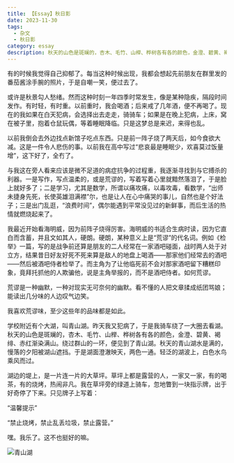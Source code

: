 ```yaml
---
title: 【Essay】秋日影
date: 2023-11-30 
tags:
  - 杂文
  - 秋日影
category: essay
description: 秋天的山色是斑斓的，杏木、毛竹、山榉、桦树各有各的颜色，金澄、碧黄、褐绯、赤红渐染满山。绕过群山的一环，便见到了青山湖。秋天的青山湖水是满的，慢落的夕阳被湖山遮挡。于是湖面澄澈映天，两色一通。轻泛的湖波上，白色水鸟乘风而过。
---
```


有的时候我觉得自己抑郁了。每当这种时候出现，我都会想起先前朋友在群里发的番茄酱涂手腕的照片，于是自嘲一笑，便过去了。

或许是秋景勾人愁绪。然而这种时刻一年四季时常发生，像是某种隐疾，隔段时间发作。有时轻，有时重。以前重时，我会喝酒；后来戒了几年酒，便不再喝了。现在的我如果在白天犯病，会选择出去走走，骑骑车；如果是在晚上犯病，上床，窝在被子里，抱着仓鼠玩偶，等着睡眠降临。只是这梦总是来迟，来得也乱。

以前我倒会去外边找点新馆子吃点东西。只是前一阵子烧了两天后，如今食欲大减。这是一件令人悲伤的事。以前我在高中写过“悲哀最是睡眠少，欢喜莫过饭量增”，这下好了，全冇了。

与我这在旁人看来应该是微不足道的病症抗争的过程重，我逐渐寻找到与它搏杀的利器。一是写作，写点温柔的，或是荒谬的，写着写着心里就黯然落泪了，于是脸上就好多了；二是学习，尤其是数学，所谓以痛攻痛，以毒攻毒，看数学，“出师未捷身先死，长使英雄泪满襟”尔，也是让人在心中痛哭的事儿，自然也是个好法子；三是出门乱逛，“浪费时间”，偶尔能遇到平常没见过的新鲜事，而后生活的热情就燃烧起来了。

我最近开始看海明威，因为前阵子烧得厉害。海明威的书适合生病时读，因为它直白而含蓄，并且文如其人，硬朗。硬朗，某种意义上是“荒谬”的代名词。例如《检举》一篇，写的是战争前还算是朋友的二人经常在一家酒吧碰面，战时两人处于对立方，结果昔日好友好死不死来算是敌人的地盘上喝酒——那家他们经常去的酒吧——然后被酒吧侍者检举了。而主角为了让他临死前不会对那家酒吧留下糟糕印象，竟拜托抓他的人欺骗他，说是主角举报的，而不是酒吧侍者。如何荒谬。

荒谬是一种幽默，一种对现实无可奈何的幽默。看不懂的人把文章揉成纸团骂娘；能读出几分味的人边叹气边笑。

我喜欢荒谬味，至少这些年的品味都是如此。

学校附近有个大湖，叫青山湖。昨天我又犯病了，于是我骑车绕了一大圈去看湖。秋天的山色是斑斓的，杏木、毛竹、山榉、桦树各有各的颜色，金澄、碧黄、褐绯、赤红渐染满山。绕过群山的一环，便见到了青山湖。秋天的青山湖水是满的，慢落的夕阳被湖山遮挡。于是湖面澄澈映天，两色一通。轻泛的湖波上，白色水鸟乘风而过。

湖边的堤上，是一片连一片的大草坪。草坪上都是露营的人，一家又一家，有的喝茶，有的烧烤，热闹非凡。我在草坪旁的绿道上骑车，忽地瞥到一块指示牌，出于好奇停了下来。只见牌子上写着：

“温馨提示”

“禁止烧烤，禁止乱丢垃圾，禁止露营。”

嘿。我乐了。这不也挺好的嘛。

![青山湖](/img/【Essay】秋日影/humor.jpg)

